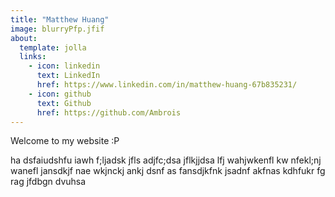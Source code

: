 ```yaml
---
title: "Matthew Huang"
image: blurryPfp.jfif
about:
  template: jolla
  links:
    - icon: linkedin
      text: LinkedIn
      href: https://www.linkedin.com/in/matthew-huang-67b835231/
    - icon: github
      text: Github
      href: https://github.com/Ambrois
---
```


Welcome to my website :P

  ha dsfaiudshfu iawh f;ljadsk jfls adjfc;dsa jflkjjdsa lfj wahjwkenfl kw nfekl;nj wanefl jansdkjf nae wkjnckj ankj dsnf as fansdjkfnk jsadnf akfnas kdhfukr fg rag jfdbgn dvuhsa